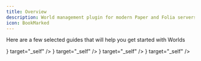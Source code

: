 ```yaml
---
title: Overview
description: World management plugin for modern Paper and Folia servers
icon: BookMarked
---
```



Here are a few selected guides that will help you get started with Worlds

<Cards>
  <Card
    title="Frequently Asked Questions"
    description="Frequently asked questions about Worlds"
    href="./worlds/faq"
    icon={<MessageCircleQuestionMark />}
    target="_self"
  />
  <Card
    title="Links"
    description="Restore vanilla portal travel behavior"
    href="./worlds/manage/links"
    icon={<Link2 />}
    target="_self"
  />
  <Card
    title="PerWorlds"
    description="Learn how to use PerWorlds (moved to a separate page)"
    href="./perworlds"
    icon={<Group />}
    target="_self"
  />
  <Card
    title="Command permissions"
    description="A list of all world commands and their required permissions."
    href="./worlds/manage/command-permissions"
    icon={<Command />}
    target="_self"
  />
</Cards>
